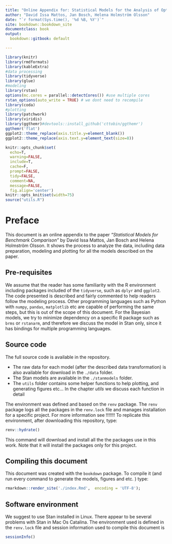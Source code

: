 ```yaml
---
title: "Online Appendix for: Statistical Models for the Analysis of Optimization Algorithms with Benchmark Functions"
author: "David Issa Mattos, Jan Bosch, Helena Holmström Olsson"
date: "`r format(Sys.time(), '%d %B, %Y')`"
site: bookdown::bookdown_site
documentclass: book
output:
  bookdown::gitbook: default

---
```


```r
library(knitr)
library(rmdformats)
library(kableExtra)
#data processing
library(tidyverse)
library(glue)
#modeling
library(rstan)
options(mc.cores = parallel::detectCores()) #use multiple cores
rstan_options(auto_write = TRUE) # we dont need to recompile
library(coda)
#plotting
library(patchwork)
library(viridis)
library(ggthemr)#devtools::install_github('cttobin/ggthemr')
ggthemr('flat')
ggplot2::theme_replace(axis.title.y=element_blank())
ggplot2::theme_replace(axis.text.y=element_text(size=8))

knitr::opts_chunk$set(
  echo=T, 
  warning=FALSE, 
  include=T,
  cache=F,
  prompt=FALSE,
  tidy=FALSE,
  comment=NA,
  message=FALSE,
  fig.align='center')
knitr::opts_knit$set(width=75)
source("utils.R")
```


# Preface {-}

This document is an online appendix to the paper *"Statistical Models for Benchmark Comparison"* by David Issa Mattos, Jan Bosch and Helena Holmström Olsson. It shows the process to analyze the data, including data preparation, modeling and plotting for all the models described on the paper. 


## Pre-requisites {-}

We assume that the reader has some familiarity with the R environment including packages included of the `tidyverse`, such as `dplyr` and `ggplot2`. The code presented is described and fairly commented to help readers follow the modeling process. Other programming languages such as Python with `numpy`, `pandas`, `matplotlib` etc are capable of performing the same steps, but this is out of the scope of this document. For the Bayesian models, we try to minimize dependency on a specific R package such as `brms` or `rstanarm`, and therefore we discuss the model in Stan only, since it has bindings for multiple programming languages. 

## Source code {-}

The full source code is available in the repository.

* The raw data for each model (after the described data transformation) is also available for download in the `./data` folder.
* The Stan models are available in the `./stanmodels` folder.
* The `utils` folder contains some helper functions to help plotting, and generating figures etc... In the chapter *utils* we discuss each function in detail 


The environment was defined and based on the `renv` package. The `renv` package logs all the packages in the `renv.lock` file and manages installation for a specific project. For more information see !!!!!!!
To replicate this environment, after downloading this repository, type:

```r
renv::hydrate()
```

This command will download and install all the the packages use in this work. Note that it will install the packages only for this project. 


## Compiling this document {-}

This document was created with the `bookdown` package. To compile it (and run every command to generate the models, figures and etc. ) type:

```r
rmarkdown::render_site('./index.Rmd',  encoding = 'UTF-8');
```

## Software environment {-}

We suggest to use Stan installed in Linux. There appear to be several problems with Stan in Mac Os Catalina.
The environment used is defined in the `renv.lock` file and session information used to compile this document is 

```r
sessionInfo()
```

